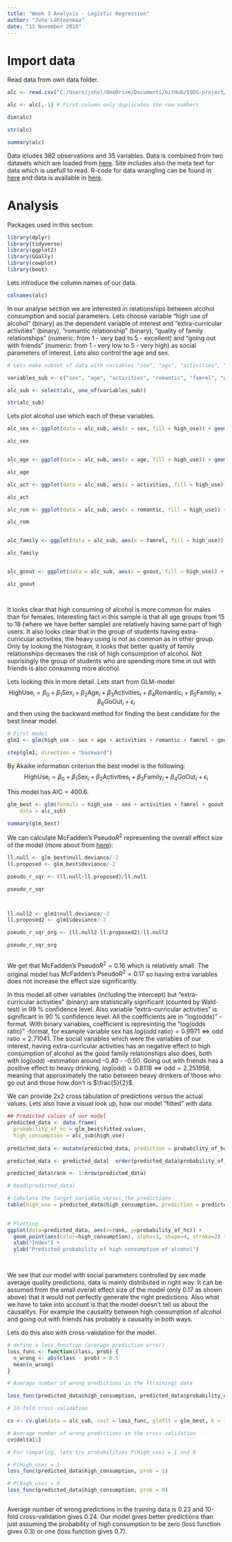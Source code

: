```yaml
---
title: "Week 3 Analysis - Logistic Regression"
author: "Juho Lähteenmaa"
date: "13 November 2018"
---
```


# Import data

Read data from own data folder.

```r
alc <- read.csv("C:/Users/juhol/OneDrive/Documents/GitHub/IODS-project/data/alc.csv", header = T, sep = ",")

alc <- alc[,-1] # First column only duplicates the row numbers

dim(alc)

str(alc)

summary(alc)
```

Data icludes 382 observations and 35 variables. Data is combined from two datasets which are loaded from [here][id1]. Site includes also the meta text for data which is usefull to read. R-code for data wrangling can be found in [here][id2] and data is available in [here][id3]. 
 
[id1]:https://archive.ics.uci.edu/ml/machine-learning-databases/00320/
[id2]:https://github.com/juholaht/IODS-project/blob/master/data/create_alc.R
[id3]:https://github.com/juholaht/IODS-project/blob/master/data/alc.csv


# Analysis

Packages used in this section:

```r
library(dplyr)
library(tidyverse)
library(ggplot2)
library(GGally)
library(cowplot)
library(boot)

```


Lets introduce the column names of our data.

```r
colnames(alc)
```

In our analyse section we are interested in relationships between alcohol consumption and social parameters. Lets choose variable "high use of alcohol" (binary) as the dependent variable of interest and "extra-curricular activities" (binary), "romantic relationship" (binary), "quality of family relationships" (numeric: from 1 - very bad to 5 - excellent) and "going out with friends" (numeric: from 1 - very low to 5 - very high) as social parameters of interest. Lets also control the age and sex.

```r
# Lets make subset of data with variables "sex", "age", "activities", "romantic", "famrel", "goout" and "high_use".

variables_sub <- c("sex", "age", "activities", "romantic", "famrel", "goout", "high_use")

alc_sub <- select(alc, one_of(variables_sub))

str(alc_sub)

```

Lets plot alcohol use which each of these variables.

```r
alc_sex <- ggplot(data = alc_sub, aes(x = sex, fill = high_use)) + geom_bar() + ggtitle("Consumption of alcohol and sex")

alc_sex


alc_age <- ggplot(data = alc_sub, aes(x = age, fill = high_use)) + geom_bar() + ggtitle("Consumption of alcohol and age")

alc_age

alc_act <- ggplot(data = alc_sub, aes(x = activities, fill = high_use)) + geom_bar() + ggtitle("Consumption of alcohol and activities")

alc_act

alc_rom <- ggplot(data = alc_sub, aes(x = romantic, fill = high_use)) + geom_bar() + ggtitle("Consumption of alcohol and romantic relationship")

alc_rom


alc_family <- ggplot(data = alc_sub, aes(x = famrel, fill = high_use)) + geom_bar() + ggtitle("Consumption of alcohol and quality of family relationship")

alc_family


alc_goout <- ggplot(data = alc_sub, aes(x = goout, fill = high_use)) + geom_bar() + ggtitle("Consumption of alcohol and going out with friends")

alc_goout




```

It looks clear that high consuming of alcohol is more common for males than for females.
Interesting fact in this sample is that all age groups from 15 to 18 (where we have better sample) are relatively having same part of high users. It also looks clear that in the group of students having extra-curricular activities, the heavy using is not as common as in other group. Only by looking the histogram, it looks that better quality of family relationships decreases the risk of high consumption of alcohol. Not suprisingly the group of students who are spending more time in out with friends is also consuming more alcohol.

Lets looking this in more detail. Lets start from GLM-model
$$\text{HighUse}_{i} = \beta_{0} + \beta_{1}\text{Sex}_{i} + \beta_{2}\text{Age}_{i} + \beta_{3}\text{Activities}_{i} + \beta_{4}\text{Romantic}_{i} + \beta_{5}\text{Family}_{i} + \beta_{6}\text{GoOut}_{i} + \epsilon_{i}$$
and then using the backward method for finding the best candidate for the best linear model.
```r
# First model
glm1 <- glm(high_use ~ sex + age + activities + romantic + famrel + goout, data = alc_sub, family = "binomial")

step(glm1, direction = "backward")
```

By Akaike information criterion the best model is the following:
$$\text{HighUse}_{i} = \beta_{0} + \beta_{1}\text{Sex}_{i} + \beta_{2}\text{Activities}_{i} + \beta_{3}\text{Family}_{i} + \beta_{4}\text{GoOut}_{i} + \epsilon_{i}$$

This model has $\text{AIC} = 400.6$.

```r
glm_best <- glm(formula = high_use ~ sex + activities + famrel + goout, family = "binomial", 
    data = alc_sub)

summary(glm_best)
```
We can calculate $\text{McFadden's Pseudo} R^2$ representing the overall effect size of the model (more about from [here][id4]):

[id4]: http://www.glmj.org/archives/articles/Smith_v39n2.pdf

```r
ll.null <- glm_best$null.deviance/-2
ll.proposed <- glm_best$deviance/-2

pseudo_r_sqr <- (ll.null-ll.proposed)/ll.null

pseudo_r_sqr



ll.null2 <- glm1$null.deviance/-2
ll.proposed2 <- glm1$deviance/-2

pseudo_r_sqr_org <- (ll.null2-ll.proposed2)/ll.null2

pseudo_r_sqr_org



```

We get that $\text{McFadden's Pseudo} R^2 = 0.16$ which is relatively small. The original model has $\text{McFadden's Pseudo} R^2 = 0.17$ so having extra variables does not increase the effect size significantly. 


In this model all other variables (including the intercept) but "extra-curricular activities" (binary) are statistically significant (counted by Wald-test) in 99 % confidence level. Also variable "extra-curricular activities" is significant in 90 % confidence level. All the coefficients are in "log(odds)" -format. With binary variables, coefficient is represinting the "log(odds ratio)" -format, for example variable sex has $log(\text{odd ratio}) = 0.9971 \Leftrightarrow \text{odd ratio} = 2.71041$. The social variables which were the variables of our interest, having extra-curricular activities has an negative effect to high consumption of alcohol as the good family relationships also does, both with log(odd) -estimation around -0.40 - -0.50. Going out with friends has a positive effect to heavy drinking, $log(\text{odd}) = 0.8118 \Leftrightarrow \text{odd} = 2.251958$, meaning that approximately the ratio between heavy drinkers of those who go out and those how don't is $\frac{5}{2}$.

We can provide 2x2 cross tabulation of predictions versus the actual values. Lets also have a visual look up, how our model "fitted" with data.
```r
## Predicted values of our model
predicted_data <- data.frame(
  probability_of_hc = glm_best$fitted.values,
  high_consumption = alc_sub$high_use)
 
predicted_data <- mutate(predicted_data, prediction = probability_of_hc > 0.5)

predicted_data <- predicted_data[  order(predicted_data$probability_of_hc, decreasing=FALSE),]

predicted_data$rank <- 1:nrow(predicted_data)

# head(predicted_data)

# tabulate the target variable versus the predictions
table(high_use = predicted_data$high_consumption, prediction = predicted_data$prediction)

 
# Plotting
ggplot(data=predicted_data, aes(x=rank, y=probability_of_hc)) +
  geom_point(aes(color=high_consumption), alpha=1, shape=4, stroke=2) +
  xlab("Index") +
  ylab("Predicted probability of high consumption of alcohol")
 



```


We see that our model with social parameters controlled by sex made average quality predictions, data is mainly distributed in right way. It can be assumed from the small overall effect size of the model (only 0.17 as shown above) that it would not perfectly generate the right predictions. Also what we have to take into account is that the model doesn't tell us about the causalitys. For example the causality between high consumption of alcohol and going out with friends has probably a causality in both ways.

Lets do this also with cross-validation for the model.

```r
# define a loss function (average prediction error)
loss_func <- function(class, prob) {
  n_wrong <- abs(class - prob) > 0.5
  mean(n_wrong)
}

# Average number of wrong predictions in the (training) data

loss_func(predicted_data$high_consumption, predicted_data$probability_of_hc)

# 10-fold cross-validation

cv <- cv.glm(data = alc_sub, cost = loss_func, glmfit = glm_best, K = 10)

# Average number of wrong predictions in the cross validation
cv$delta[1]

# For comparing, lets try probabilities P(High_use) = 1 and 0 

# P(High_use) = 1
loss_func(predicted_data$high_consumption, prob = 1)

# P(High_use) = 0
loss_func(predicted_data$high_consumption, prob = 0)



```

Average number of wrong predictions in the training data is 0.23 and 10-fold cross-validation gives 0.24. Our model gives better predictions than just assuming the probability of high consumption to be zero (loss function gives 0.3) or one (loss function gives 0.7). 